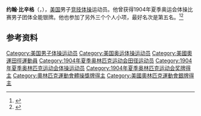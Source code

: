 {{NoteTA|G1=Sports}}
'''约翰·比辛格'''（{{lang-en|John Bissinger}}，{{bd|1879年|1月7日|1941年|1月20日}}），[[美国|美国]]男子[[竞技体操|竞技体操]]运动员。他曾获得1904年夏季奥运会体操比赛男子团体全能银牌。他也参加了另外三个个人小项，最好名次是第五名。<ref>{{Cite web|title=John BISSINGER|url=https://www.olympic.org/john-bissinger|accessdate=2021-03-24|work=International Olympic Committee|archive-date=2017-12-01|archive-url=https://web.archive.org/web/20171201034853/https://www.olympic.org/John-Bissinger|dead-url=no}}</ref><ref>{{cite web |url=https://www.olympedia.org/athletes/31295 |title=John Bissinger |work=Olympedia |access-date=2021-01-04 |archive-date=2021-05-21 |archive-url=https://web.archive.org/web/20210521202148/https://www.olympedia.org/athletes/31295 |dead-url=no }}</ref>

== 参考资料 ==
{{reflist}}

{{Authority control}}
{{DEFAULTSORT:Bissinger, John}}
[[Category:美国男子体操运动员|Category:美国男子体操运动员]]
[[Category:美国奥运体操运动员|Category:美国奥运体操运动员]]
[[Category:美國奧運田徑運動員|Category:美國奧運田徑運動員]]
[[Category:1904年夏季奥林匹克运动会田径运动员|Category:1904年夏季奥林匹克运动会田径运动员]]
[[Category:1904年夏季奥林匹克运动会体操运动员|Category:1904年夏季奥林匹克运动会体操运动员]]
[[Category:1904年夏季奥林匹克运动会奖牌得主|Category:1904年夏季奥林匹克运动会奖牌得主]]
[[Category:奧林匹克運動會體操獎牌得主|Category:奧林匹克運動會體操獎牌得主]]
[[Category:美國奧林匹克運動會銀牌得主|Category:美國奧林匹克運動會銀牌得主]]